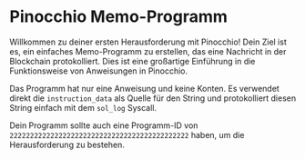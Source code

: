 # Pinocchio Memo-Programm

Willkommen zu deiner ersten Herausforderung mit Pinocchio! Dein Ziel ist es, ein einfaches Memo-Programm zu erstellen, das eine Nachricht in der Blockchain protokolliert. Dies ist eine großartige Einführung in die Funktionsweise von Anweisungen in Pinocchio.

Das Programm hat nur eine Anweisung und keine Konten. Es verwendet direkt die `instruction_data` als Quelle für den String und protokolliert diesen String einfach mit dem `sol_log` Syscall.

Dein Programm sollte auch eine Programm-ID von `22222222222222222222222222222222222222222222` haben, um die Herausforderung zu bestehen.
